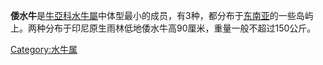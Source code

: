 {{Speciesbox
| name = 倭水牛
| image = Lowland_Anoa.JPG
| image_width = 250px
| image_caption = [[低地倭水牛|低地倭水牛]] (''Bubalus depressicornis'')
| status = EN
| status_system = iucn3.1
| genus = Bubalus
| species = quarlesi
| authority = (Ouwens, 1910)
}}

'''倭水牛'''是[[牛亞科|牛亞科]][[水牛屬|水牛屬]]中体型最小的成员，有3种，都分布于[[东南亚|东南亚]]的一些岛屿上。两种分布于印尼原生雨林低地倭水牛高90厘米，重量一般不超过150公斤。
{{Taxonbar|from=Q769957}}

[[Category:水牛属|Category:水牛属]]